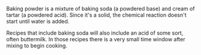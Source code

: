 
Baking powder is a mixture of baking soda (a powdered base) and cream of tartar (a powdered acid). Since it's a solid, the chemical reaction doesn't start until water is added.

Recipes that include baking soda will also include an acid of some sort, often buttermilk. In those recipes there is a very small time window after mixing to begin cooking.
